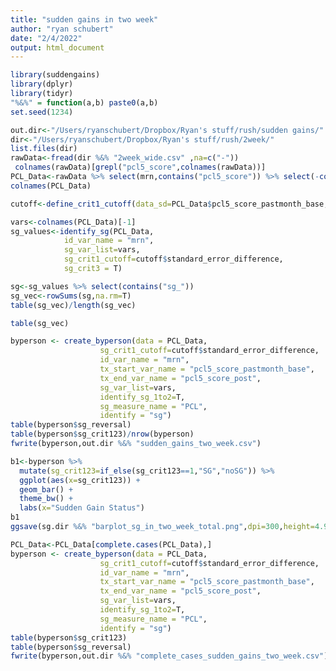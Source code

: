 ```yaml
---
title: "sudden gains in two week"
author: "ryan schubert"
date: "2/4/2022"
output: html_document
---
```


```r
library(suddengains)
library(dplyr)
library(tidyr)
"%&%" = function(a,b) paste0(a,b)
set.seed(1234)
```


```r
out.dir<-"/Users/ryanschubert/Dropbox/Ryan's stuff/rush/sudden gains/"
dir<-"/Users/ryanschubert/Dropbox/Ryan's stuff/rush/2week/"
list.files(dir)
rawData<-fread(dir %&% "2week_wide.csv" ,na=c("-"))
 colnames(rawData)[grepl("pcl5_score",colnames(rawData))]
PCL_Data<-rawData %>% select(mrn,contains("pcl5_score")) %>% select(-contains("followup"))
colnames(PCL_Data)
```

```r

cutoff<-define_crit1_cutoff(data_sd=PCL_Data$pcl5_score_pastmonth_base,reliability=0.84)

vars<-colnames(PCL_Data)[-1]
sg_values<-identify_sg(PCL_Data,
            id_var_name = "mrn",
            sg_var_list=vars,
            sg_crit1_cutoff=cutoff$standard_error_difference,
            sg_crit3 = T)

sg<-sg_values %>% select(contains("sg_"))
sg_vec<-rowSums(sg,na.rm=T) 
table(sg_vec)/length(sg_vec)

table(sg_vec)

```

```r
byperson <- create_byperson(data = PCL_Data,
                    sg_crit1_cutoff=cutoff$standard_error_difference,
                    id_var_name = "mrn",
                    tx_start_var_name = "pcl5_score_pastmonth_base",
                    tx_end_var_name = "pcl5_score_post",
                    sg_var_list=vars,
                    identify_sg_1to2=T,
                    sg_measure_name = "PCL",
                    identify = "sg")
table(byperson$sg_reversal)
table(byperson$sg_crit123)/nrow(byperson)
fwrite(byperson,out.dir %&% "sudden_gains_two_week.csv")
```

```r
b1<-byperson %>%
  mutate(sg_crit123=if_else(sg_crit123==1,"SG","noSG")) %>%
  ggplot(aes(x=sg_crit123)) +
  geom_bar() +
  theme_bw() +
  labs(x="Sudden Gain Status")
b1
ggsave(sg.dir %&% "barplot_sg_in_two_week_total.png",dpi=300,height=4.9,width=7,plot=b1)
```




```r
PCL_Data<-PCL_Data[complete.cases(PCL_Data),]
byperson <- create_byperson(data = PCL_Data,
                    sg_crit1_cutoff=cutoff$standard_error_difference,
                    id_var_name = "mrn",
                    tx_start_var_name = "pcl5_score_pastmonth_base",
                    tx_end_var_name = "pcl5_score_post",
                    sg_var_list=vars,
                    identify_sg_1to2=T,
                    sg_measure_name = "PCL",
                    identify = "sg")
table(byperson$sg_crit123)
table(byperson$sg_reversal)
fwrite(byperson,out.dir %&% "complete_cases_sudden_gains_two_week.csv")
```




